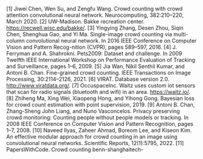 [1] Jiwei Chen, Wen Su, and Zengfu Wang. Crowd counting with crowd attention convolutional neural network.  Neurocomputing, 382:210–220, March 2020.
[2] UW-Madison.  Bakke recreation center.  https://recwell.wisc.edu/bakke/.
[3] Yingying Zhang, Desen Zhou, Siqin Chen, Shenghua Gao, and Yi Ma. Single-image crowd counting via multi-column convolutional neural network. In  2016 IEEE Conference on Computer Vision and Pattern Recog-nition (CVPR), pages 589–597, 2016.
[4] J. Ferryman and A. Shahrokni.  Pets2009:  Dataset and challenge.  In 2009 Twelfth IEEE International Workshop on Performance Evaluation of Tracking and Surveillance, pages 1–6, 2009.
[5] Jia Wan, Nikil Senthil Kumar, and Antoni B. Chan.  Fine-grained crowd counting.  IEEE Transactions on Image Processing, 30:2114–2126, 2021.
[6] VIRAT. Database version 2.0.  http://www.viratdata.org/.
[7] OccuspaceInc.  Waitz uses custom iot sensors that scan for radio signals (bluetooth and wifi) in an area.  https://waitz.io/.
[8] Zhiheng Ma, Xing Wei, Xiaopeng Hong, and Yihong Gong. Bayesian loss for crowd count estimation with point supervision, 2019.
[9] Antoni B. Chan, Zhang-Sheng John Liang, and Nuno Vasconcelos.  Privacy preserving crowd monitoring: Counting people without people models or tracking.  In  2008 IEEE Conference on Computer Vision and Pattern Recognition, pages 1–7, 2008.
[10] Naveed Ilyas, Zaheer Ahmad, Boreom Lee, and Kiseon Kim.  An effective modular approach for crowd counting in an image using convolutional neural networks.  Scientific Reports, 12(1):5795, 2022.
[11] PapersWithCode.  Crowd  counting  benn-shanghaitech-
